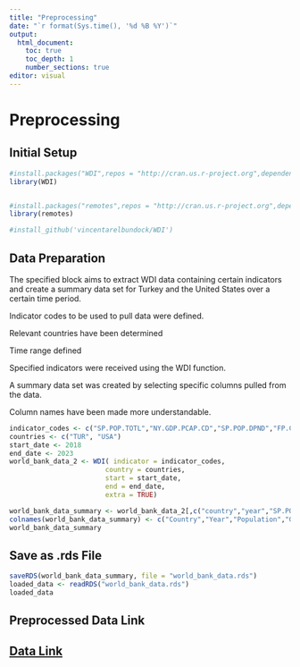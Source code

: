 ```yaml
---
title: "Preprocessing"
date: "`r format(Sys.time(), '%d %B %Y')`"
output: 
  html_document:
    toc: true
    toc_depth: 1
    number_sections: true
editor: visual
---
```


# Preprocessing

## Initial Setup

```r

#install.packages("WDI",repos = "http://cran.us.r-project.org",dependencies=TRUE,eval=FALSE)
library(WDI)


#install.packages("remotes",repos = "http://cran.us.r-project.org",dependencies=TRUE,eval=FALSE)
library(remotes)

#install_github('vincentarelbundock/WDI')

```

## Data Preparation

The specified block aims to extract WDI data containing certain indicators and create a summary data set for Turkey and the United States over a certain time period.

Indicator codes to be used to pull data were defined.

Relevant countries have been determined

Time range defined

Specified indicators were received using the WDI function.

A summary data set was created by selecting specific columns pulled from the data.

Column names have been made more understandable.

```r
indicator_codes <- c("SP.POP.TOTL","NY.GDP.PCAP.CD","SP.POP.DPND","FP.CPI.TOTL.ZG","SL.UEM.TOTL.ZS","SL.TLF.CACT.FE.ZS","SL.TLF.CACT.MA.ZS")
countries <- c("TUR", "USA")
start_date <- 2018
end_date <- 2023
world_bank_data_2 <- WDI( indicator = indicator_codes,
                        country = countries,
                        start = start_date, 
                        end = end_date, 
                        extra = TRUE)

world_bank_data_summary <- world_bank_data_2[,c("country","year","SP.POP.TOTL","NY.GDP.PCAP.CD","SP.POP.DPND","FP.CPI.TOTL.ZG","SL.UEM.TOTL.ZS","SL.TLF.CACT.FE.ZS","SL.TLF.CACT.MA.ZS")]
colnames(world_bank_data_summary) <- c("Country","Year","Population","GdpPerCapita","AgeDependancyRatio","Inflation","UnemploymentRate","FemaleLaborRate","MaleLaborRate")
world_bank_data_summary
```
## Save as .rds File
```r
saveRDS(world_bank_data_summary, file = "world_bank_data.rds")
loaded_data <- readRDS("world_bank_data.rds")
loaded_data

```


## Preprocessed Data Link

## [Data Link](https://github.com/pjournal/mef07g-astralprojection/blob/main/world_bank_data.rds)